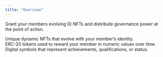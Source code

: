```yaml
---
title: "Overview"
---
```


Grant your members evolving ID NFTs and distribute governance power at the point of action.

<CardGroup cols={2}>
  <Card
    title="Membership ID"
    icon="id-badge"
    iconType="solid"
    href="/use-cases/governance/id"
  >
    <div style={{ paddingTop: "8px", fontSize: "14px" }}>
      Unique dynamic NFTs that evolve with your member’s identity.
    </div>
  </Card>
  <Card
    title="Points"
    icon="star"
    iconType="solid"
    href="/use-cases/governance/points"
  >
    <div style={{ paddingTop: "8px", fontSize: "14px" }}>
      ERC-20 tokens used to reward your member in numeric values over time. 
    </div>
  </Card>
  <Card
    title="Badges"
    icon="badge"
    iconType="solid"
    href="/use-cases/governance/badges"
  >
    <div style={{ paddingTop: "8px", fontSize: "14px" }}>
      Digital symbols that represent achievements, qualifications, or status.
    </div>
  </Card>
</CardGroup>